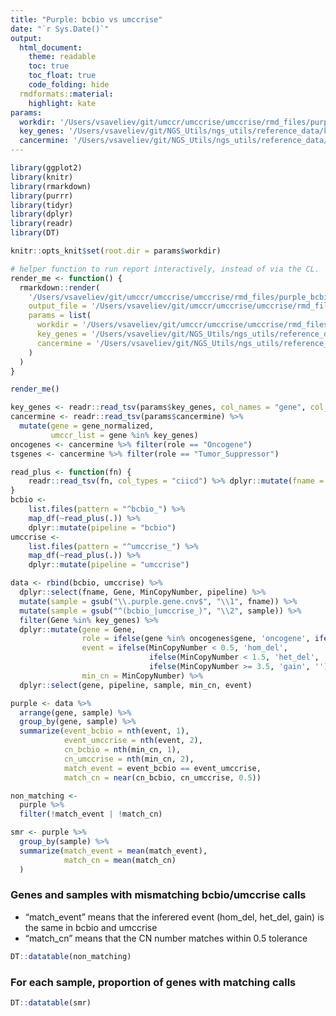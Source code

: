 ```yaml
---
title: "Purple: bcbio vs umccrise"
date: "`r Sys.Date()`"
output:
  html_document:
    theme: readable
    toc: true
    toc_float: true
    code_folding: hide
  rmdformats::material:
    highlight: kate
params:
  workdir: '/Users/vsaveliev/git/umccr/umccrise/umccrise/rmd_files/purple'
  key_genes: '/Users/vsaveliev/git/NGS_Utils/ngs_utils/reference_data/key_genes/key_genes.txt'
  cancermine: '/Users/vsaveliev/git/NGS_Utils/ngs_utils/reference_data/cancermine_collated.tsv'
---
```


```r
library(ggplot2)
library(knitr)
library(rmarkdown)
library(purrr)
library(tidyr)
library(dplyr)
library(readr)
library(DT)
```

```r
knitr::opts_knit$set(root.dir = params$workdir)
```

```r
# helper function to run report interactively, instead of via the CL.
render_me <- function() {
  rmarkdown::render(
    '/Users/vsaveliev/git/umccr/umccrise/umccrise/rmd_files/purple_bcbio_umccrise.Rmd', 
    output_file = '/Users/vsaveliev/git/umccr/umccrise/umccrise/rmd_files/purple_bcbio_umccrise.html',
    params = list(
      workdir = '/Users/vsaveliev/git/umccr/umccrise/umccrise/rmd_files/purple',
      key_genes = '/Users/vsaveliev/git/NGS_Utils/ngs_utils/reference_data/key_genes/key_genes.txt',
      cancermine = '/Users/vsaveliev/git/NGS_Utils/ngs_utils/reference_data/cancermine_collated.tsv'
    )
  )
}

render_me()
```

```r
key_genes <- readr::read_tsv(params$key_genes, col_names = "gene", col_types = "c")$gene
cancermine <- readr::read_tsv(params$cancermine) %>%
  mutate(gene = gene_normalized,
         umccr_list = gene %in% key_genes)
oncogenes <- cancermine %>% filter(role == "Oncogene")
tsgenes <- cancermine %>% filter(role == "Tumor_Suppressor")
```

```r
read_plus <- function(fn) {
    readr::read_tsv(fn, col_types = "ciicd") %>% dplyr::mutate(fname = fn)
}
bcbio <-
    list.files(pattern = "^bcbio_") %>% 
    map_df(~read_plus(.)) %>%
    dplyr::mutate(pipeline = "bcbio")
umccrise <- 
    list.files(pattern = "^umccrise_") %>% 
    map_df(~read_plus(.)) %>%
    dplyr::mutate(pipeline = "umccrise")
```

```r
data <- rbind(bcbio, umccrise) %>% 
  dplyr::select(fname, Gene, MinCopyNumber, pipeline) %>% 
  mutate(sample = gsub("\\.purple.gene.cnv$", "\\1", fname)) %>% 
  mutate(sample = gsub("^(bcbio_|umccrise_)", "\\2", sample)) %>% 
  filter(Gene %in% key_genes) %>% 
  dplyr::mutate(gene = Gene,
                role = ifelse(gene %in% oncogenes$gene, 'oncogene', ifelse(gene %in% tsgenes$gene, 'tsgene', '')),
                event = ifelse(MinCopyNumber < 0.5, 'hom_del',
                               ifelse(MinCopyNumber < 1.5, 'het_del',
                               ifelse(MinCopyNumber >= 3.5, 'gain', ''))),
                min_cn = MinCopyNumber) %>%
  dplyr::select(gene, pipeline, sample, min_cn, event)

purple <- data %>% 
  arrange(gene, sample) %>%
  group_by(gene, sample) %>% 
  summarize(event_bcbio = nth(event, 1),
            event_umccrise = nth(event, 2),
            cn_bcbio = nth(min_cn, 1),
            cn_umccrise = nth(min_cn, 2),
            match_event = event_bcbio == event_umccrise,
            match_cn = near(cn_bcbio, cn_umccrise, 0.5))

non_matching <- 
  purple %>% 
  filter(!match_event | !match_cn)

smr <- purple %>% 
  group_by(sample) %>% 
  summarize(match_event = mean(match_event),
            match_cn = mean(match_cn)
  )
```

### Genes and samples with mismatching bcbio/umccrise calls

- "match_event" means that the inferered event (hom_del, het_del, gain) is the same in bcbio and umccrise
- "match_cn" means that the CN number matches within 0.5 tolerance

```r
DT::datatable(non_matching)
```

### For each sample, proportion of genes with matching calls

```r
DT::datatable(smr)
```







